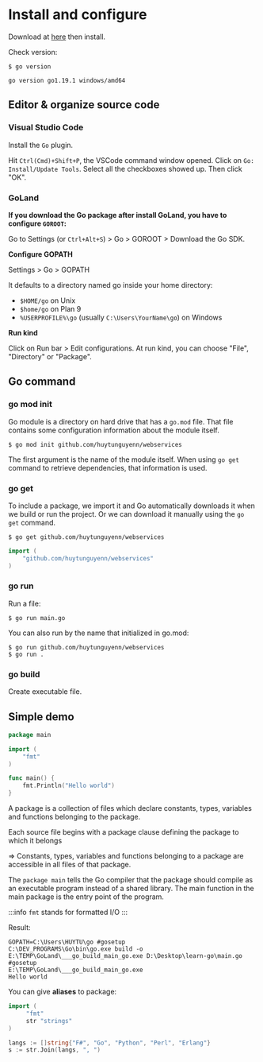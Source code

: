 # Install and configure

Download at [here](https://go.dev/dl) then install.

Check version:

```shell
$ go version

go version go1.19.1 windows/amd64
```

## Editor & organize source code

### Visual Studio Code

Install the `Go` plugin.

Hit `Ctrl(Cmd)+Shift+P`, the VSCode command window opened. Click on `Go: Install/Update Tools`. Select all the checkboxes showed up. Then click "OK".

### GoLand

**If you download the Go package after install GoLand, you have to configure `GOROOT`:**

Go to Settings (or `Ctrl+Alt+S`) > Go > GOROOT > Download the Go SDK.

**Configure GOPATH**

Settings > Go > GOPATH

It defaults to a directory named go inside your home directory:
- `$HOME/go` on Unix
- `$home/go` on Plan 9
- `%USERPROFILE%\go` (usually `C:\Users\YourName\go`) on Windows

**Run kind**

Click on Run bar > Edit configurations. At run kind, you can choose "File", "Directory" or "Package".

## Go command

### go mod init

Go module is a directory on hard drive that has a `go.mod` file. That file contains some configuration information about the module itself.

```shell
$ go mod init github.com/huytunguyenn/webservices
```

The first argument is the name of the module itself. When using `go get` command to retrieve dependencies, that information is used.

### go get

To include a package, we import it and Go automatically downloads it when we build or run the project. Or we can download it manually using the `go get` command.

```shell
$ go get github.com/huytunguyenn/webservices
```

```go
import (
    "github.com/huytunguyenn/webservices"
)
```

### go run

Run a file:

```shell
$ go run main.go
````

You can also run by the name that initialized in go.mod:

```shell
$ go run github.com/huytunguyenn/webservices
$ go run .
```

### go build

Create executable file.

## Simple demo

```go
package main

import (
	"fmt"
)

func main() {
	fmt.Println("Hello world")
}
```

A package is a collection of files which declare constants, types, variables and functions belonging to the package.

Each source file begins with a package clause defining the package to which it belongs

=> Constants, types, variables and functions belonging to a package are accessible in all files of that package.

The `package main` tells the Go compiler that the package should compile as an executable program instead of a shared library. The main function in the main package is the entry point of the program.

:::info
`fmt` stands for formatted I/O
:::

Result:

```shell
GOPATH=C:\Users\HUYTU\go #gosetup
C:\DEV_PROGRAMS\Go\bin\go.exe build -o E:\TEMP\GoLand\___go_build_main_go.exe D:\Desktop\learn-go\main.go #gosetup
E:\TEMP\GoLand\___go_build_main_go.exe
Hello world
```

You can give **aliases** to package:

```go
import (
     "fmt"
     str "strings"
)
```

```go
langs := []string{"F#", "Go", "Python", "Perl", "Erlang"}
s := str.Join(langs, ", ")
```
